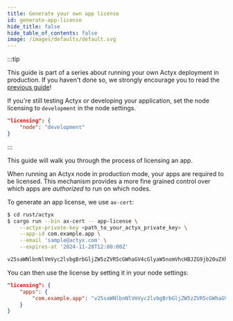 ```yaml
---
title: Generate your own app license
id: generate-app-license
hide_title: false
hide_table_of_contents: false
image: /images/defaults/default.svg
---
```


:::tip

This guide is part of a series about running your own Actyx deployment in production.
If you haven't done so, we strongly encourage you to read the [previous guide](./authenticate-with-app-manifest)!

If you're still testing Actyx or developing your application, set the node licensing
to `development` in the node settings.

```json
"licensing": {
    "node": "development"
}
```

:::

This guide will walk you through the process of licensing an app.

When running an Actyx node in production mode, your apps are required to be licensed.
This mechanism provides a more fine grained control over which apps are _authorized_ to run on which nodes.

To generate an app license, we use `ax-cert`:

```bash
$ cd rust/actyx
$ cargo run --bin ax-cert -- app-license \
    --actyx-private-key <path_to_your_actyx_private_key> \
    --app-id com.example.app \
    --email 'sample@actyx.com' \
    --expires-at '2024-11-28T12:00:00Z'

v25saWNlbnNlVmVyc2lvbgBrbGljZW5zZVR5cGWhaGV4cGlyaW5nomVhcHBJZG9jb20uZXhhbXBsZS5hcHBpZXhwaXJlc0F0dDIwMjQtMTEtMjhUMTI6MDA6MDBaaWNyZWF0ZWRBdHgbMjAyMy0wOS0yMlQxMzowMTowOS43Njg0ODNaaXNpZ25hdHVyZXhYdEJFK2FIalhmMDdBaG9mVXMwMFdIcjBDZDJiaFBJbmRSY0x0OU5oYk9VN3hpWGFvMENrY0MzU000MEtSRytMcmhtWDhXdlhUdGJuTzB3QzZESWNYQmc9PWlyZXF1ZXN0ZXKhZWVtYWlscHNhbXBsZUBhY3R5eC5jb23/
```

You can then use the license by setting it in your node settings:

```json
"licensing": {
    "apps": {
        "com.example.app": "v25saWNlbnNlVmVyc2lvbgBrbGljZW5zZVR5cGWhaGV4cGlyaW5nomVhcHBJZG9jb20uZXhhbXBsZS5hcHBpZXhwaXJlc0F0dDIwMjQtMTEtMjhUMTI6MDA6MDBaaWNyZWF0ZWRBdHgbMjAyMy0wOS0yMlQxMzowMTowOS43Njg0ODNaaXNpZ25hdHVyZXhYdEJFK2FIalhmMDdBaG9mVXMwMFdIcjBDZDJiaFBJbmRSY0x0OU5oYk9VN3hpWGFvMENrY0MzU000MEtSRytMcmhtWDhXdlhUdGJuTzB3QzZESWNYQmc9PWlyZXF1ZXN0ZXKhZWVtYWlscHNhbXBsZUBhY3R5eC5jb23"
    }
}
```
